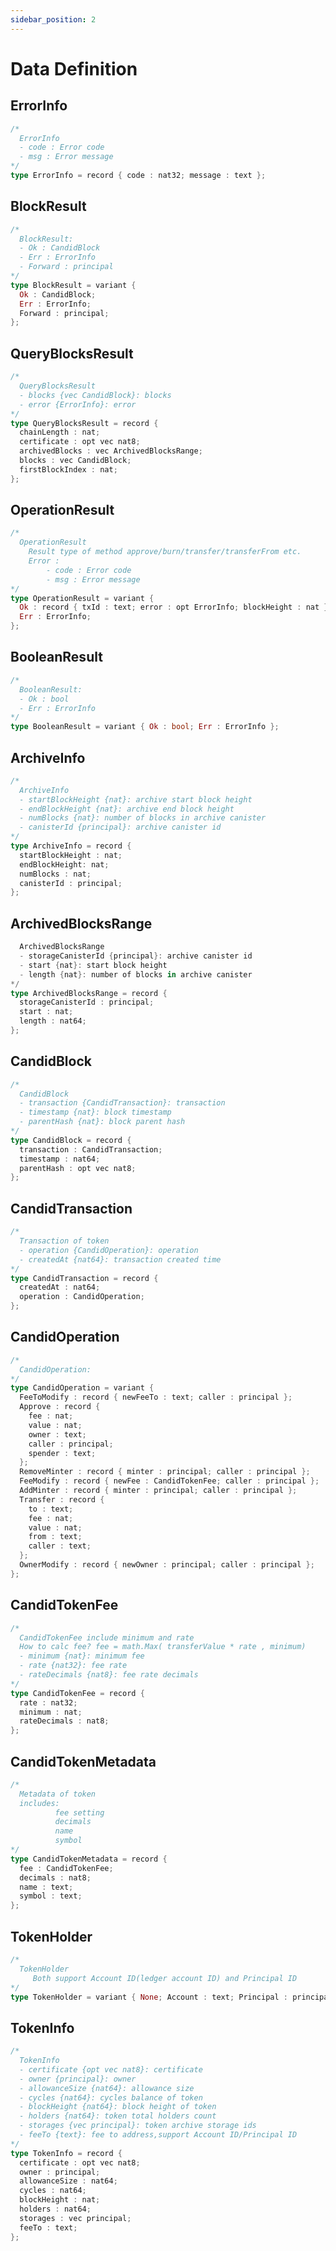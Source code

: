 ```yaml
---
sidebar_position: 2
---
```


# Data Definition
## ErrorInfo
```rust
/* 
  ErrorInfo
  - code : Error code
  - msg : Error message
*/
type ErrorInfo = record { code : nat32; message : text };
```
## BlockResult
```rust
/* 
  BlockResult:
  - Ok : CandidBlock
  - Err : ErrorInfo
  - Forward : principal
*/
type BlockResult = variant {
  Ok : CandidBlock;
  Err : ErrorInfo;
  Forward : principal;
};
```
## QueryBlocksResult
```rust
/* 
  QueryBlocksResult
  - blocks {vec CandidBlock}: blocks
  - error {ErrorInfo}: error
*/
type QueryBlocksResult = record {
  chainLength : nat;
  certificate : opt vec nat8;
  archivedBlocks : vec ArchivedBlocksRange;
  blocks : vec CandidBlock;
  firstBlockIndex : nat;
};
```
## OperationResult
```rust
/*
  OperationResult
    Result type of method approve/burn/transfer/transferFrom etc.
    Error :
        - code : Error code
        - msg : Error message
*/
type OperationResult = variant {
  Ok : record { txId : text; error : opt ErrorInfo; blockHeight : nat };
  Err : ErrorInfo;
};
```
## BooleanResult
```rust
/* 
  BooleanResult:
  - Ok : bool
  - Err : ErrorInfo
*/
type BooleanResult = variant { Ok : bool; Err : ErrorInfo };
```
## ArchiveInfo
```rust
/* 
  ArchiveInfo
  - startBlockHeight {nat}: archive start block height
  - endBlockHeight {nat}: archive end block height
  - numBlocks {nat}: number of blocks in archive canister
  - canisterId {principal}: archive canister id
*/
type ArchiveInfo = record {
  startBlockHeight : nat;
  endBlockHeight: nat;
  numBlocks : nat;
  canisterId : principal;
};
```
## ArchivedBlocksRange
```rust
  ArchivedBlocksRange
  - storageCanisterId {principal}: archive canister id
  - start {nat}: start block height
  - length {nat}: number of blocks in archive canister
*/
type ArchivedBlocksRange = record {
  storageCanisterId : principal;
  start : nat;
  length : nat64;
};
```

## CandidBlock
```rust
/* 
  CandidBlock
  - transaction {CandidTransaction}: transaction
  - timestamp {nat}: block timestamp
  - parentHash {nat}: block parent hash
*/
type CandidBlock = record {
  transaction : CandidTransaction;
  timestamp : nat64;
  parentHash : opt vec nat8;
};
``` 
## CandidTransaction
```rust
/*
  Transaction of token
  - operation {CandidOperation}: operation
  - createdAt {nat64}: transaction created time
*/
type CandidTransaction = record {
  createdAt : nat64;
  operation : CandidOperation;
};
```
## CandidOperation
```rust
/* 
  CandidOperation:
*/
type CandidOperation = variant {
  FeeToModify : record { newFeeTo : text; caller : principal };
  Approve : record {
    fee : nat;
    value : nat;
    owner : text;
    caller : principal;
    spender : text;
  };
  RemoveMinter : record { minter : principal; caller : principal };
  FeeModify : record { newFee : CandidTokenFee; caller : principal };
  AddMinter : record { minter : principal; caller : principal };
  Transfer : record {
    to : text;
    fee : nat;
    value : nat;
    from : text;
    caller : text;
  };
  OwnerModify : record { newOwner : principal; caller : principal };
};
```

## CandidTokenFee
```rust
/*
  CandidTokenFee include minimum and rate
  How to calc fee? fee = math.Max( transferValue * rate , minimum) 
  - minimum {nat}: minimum fee
  - rate {nat32}: fee rate
  - rateDecimals {nat8}: fee rate decimals
*/
type CandidTokenFee = record {
  rate : nat32;
  minimum : nat;
  rateDecimals : nat8;
};
```
## CandidTokenMetadata
```rust
/*
  Metadata of token
  includes: 
          fee setting
          decimals
          name
          symbol
*/
type CandidTokenMetadata = record {
  fee : CandidTokenFee;
  decimals : nat8;
  name : text;
  symbol : text;
};
```
## TokenHolder
```rust
/*
  TokenHolder
     Both support Account ID(ledger account ID) and Principal ID
*/
type TokenHolder = variant { None; Account : text; Principal : principal };
```
## TokenInfo
```rust
/*
  TokenInfo
  - certificate {opt vec nat8}: certificate
  - owner {principal}: owner
  - allowanceSize {nat64}: allowance size
  - cycles {nat64}: cycles balance of token
  - blockHeight {nat64}: block height of token
  - holders {nat64}: token total holders count
  - storages {vec principal}: token archive storage ids
  - feeTo {text}: fee to address,support Account ID/Principal ID
*/
type TokenInfo = record {
  certificate : opt vec nat8;
  owner : principal;
  allowanceSize : nat64;
  cycles : nat64;
  blockHeight : nat;
  holders : nat64;
  storages : vec principal;
  feeTo : text;
};
```